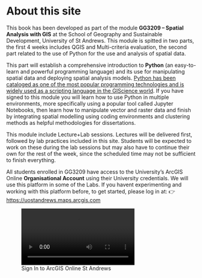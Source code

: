 # About this site {.unnumbered}

This book has been developed as part of the module **GG3209 – Spatial Analysis with GIS** at the School of Geography and Sustainable Development, University of St Andrews. This module is spitted in two parts, the first 4 weeks includes QGIS and Multi-criteria evaluation, the second part related to the use of Python for the use and analysis of spatial data.

This part will establish a comprehensive introduction to **Python** (an easy-to-learn and powerful programming language) and its use for manipulating spatial data and deploying spatial analysis models. [Python has been cataloged as one of the most popular programming technologies and is widely used as a scripting language in the GIScience world]{.underline}. If you have signed to this module you will learn how to use Python in multiple environments, more specifically using a popular tool called Jupyter Notebooks, then learn how to manipulate vector and raster data and finish by integrating spatial modelling using coding environments and clustering methods as helpful methodologies for dissertations.

This module include Lecture+Lab sessions. Lectures will be delivered first, followed by lab practices included in this site. Students will be expected to work on these during the lab sessions but may also have to continue their own for the rest of the week, since the scheduled time may not be sufficient to finish everything.

All students enrolled in GG3209 have access to the University's ArcGIS Online **Organisational Account** using their University credentials. We will use this platform in some of the Labs. If you havent experimenting and working with this platform before, to get started, please log in at: 👉 [https://uostandrews.maps.arcgis.com](https://uostandrews.maps.arcgis.com/)

::: {.content-visible when-format="html"}
![Sign In to ArcGIS Online St Andrews](images/SigIn_AGOL_StAndrews.mp4)
:::
